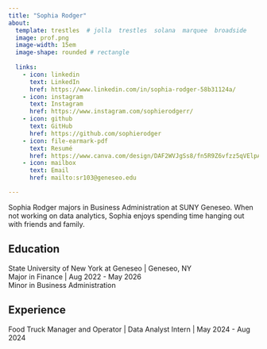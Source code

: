 ```yaml
---
title: "Sophia Rodger"
about:
  template: trestles  # jolla  trestles  solana  marquee  broadside
  image: prof.png 
  image-width: 15em
  image-shape: rounded # rectangle  
  
  links:
    - icon: linkedin
      text: LinkedIn
      href: https://www.linkedin.com/in/sophia-rodger-58b31124a/
    - icon: instagram
      text: Instagram
      href: https://www.instagram.com/sophierodgerr/ 
    - icon: github
      text: GitHub
      href: https://github.com/sophierodger
    - icon: file-earmark-pdf
      text: Resumé
      href: https://www.canva.com/design/DAF2WVJgSs8/fn5R9Z6vfzz5qVElpAHf-w/edit?utm_content=DAF2WVJgSs8&utm_campaign=designshare&utm_medium=link2&utm_source=sharebutton 
    - icon: mailbox
      text: Email
      href: mailto:sr103@geneseo.edu

---
```



Sophia Rodger majors in Business Administration at SUNY Geneseo. When not working on data analytics, Sophia enjoys spending time hanging out with friends and family. 

## Education

State University of New York at Geneseo | Geneseo, NY <br>
Major in Finance | Aug 2022 - May 2026 <br>
Minor in Business Administration 

## Experience

Food Truck Manager and Operator | Data Analyst Intern | May 2024 - Aug 2024 


